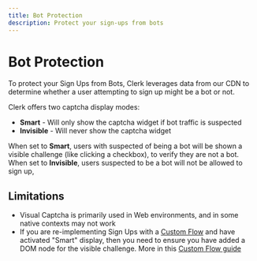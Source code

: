 ```yaml
---
title: Bot Protection
description: Protect your sign-ups from bots
---
```


# Bot Protection

To protect your Sign Ups from Bots, Clerk leverages data from our CDN to determine whether a user attempting to sign up might be a bot or not.  

Clerk offers two captcha display modes:
- **Smart** - Will only show the captcha widget if bot traffic is suspected
- **Invisible** - Will never show the captcha widget

When set to **Smart**, users with suspected of being a bot will be shown a visible challenge (like clicking a checkbox), to verify they are not a bot. When set to **Invisible**, users suspected to be a bot will not be allowed to sign up, 

## Limitations
- Visual Captcha is primarily used in Web environments, and in some native contexts may not work
- If you are re-implementing Sign Ups with a [Custom Flow](/docs/custom-flows/overview) and have activated "Smart" display, then you need to ensure you have added a DOM node for the visible challenge. More in this [Custom Flow guide](/docs/custom-flows/bot-protection)
